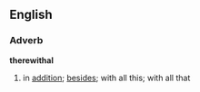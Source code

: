 ==English==
===Adverb===
'''therewithal'''
# in [[addition]]; [[besides]]; with all this; with all that